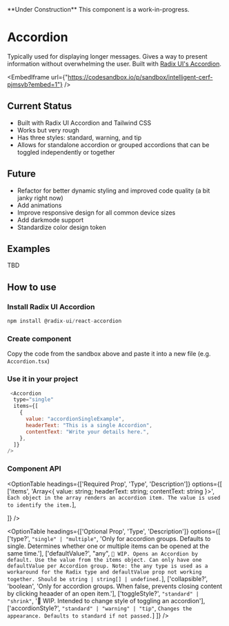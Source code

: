  
<Callout emoji="🚧">
  **Under Construction** This component is a work-in-progress.
</Callout>

# Accordion
 Typically used for displaying longer messages. Gives a way to present information without overwhelming the user. Built with [Radix UI's Accordion](https://radix-ui.com/primitives/docs/components/accordion).
<br/>

<EmbedIframe url={"https://codesandbox.io/p/sandbox/intelligent-cerf-pjmsvb?embed=1"} />

## Current Status

- Built with Radix UI Accordion and Tailwind CSS
- Works but very rough
- Has three styles: standard, warning, and tip 
- Allows for standalone accordion or grouped accordions that can be toggled independently or together

## Future

- Refactor for better dynamic styling and improved code quality (a bit janky right now)
- Add animations
- Improve responsive design for all common device sizes
- Add darkmode support
- Standardize color design token

## Examples
 
TBD

## How to use

<Steps>

### Install Radix UI Accordion
 
```js copy 
npm install @radix-ui/react-accordion
```

### Create component

Copy the code from the sandbox above and paste it into a new file (e.g. `Accordion.tsx`)

### Use it in your project

```js copy
 <Accordion
  type="single"
  items={[
    {
      value: "accordionSingleExample",
      headerText: "This is a single Accordion",
      contentText: "Write your details here.",
    },
  ]}
/>

```


</Steps>

### Component API

<OptionTable
  headings={['Required Prop', 'Type', 'Description']}
  options={[
    ['items', 'Array<{ value: string; headerText: string; contentText: string }>', `Each object in the array renders an accordion item. The value is used to identify the item.`],

  ]}
/>

<OptionTable
  headings={['Optional Prop', 'Type', 'Description']}
  options={[
     ['type?', `"single" | "multiple"`, 'Only for accordion groups. Defaults to single. Determines whether one or multiple items can be opened at the same time.'],
     ['defaultValue?', "any", `🚧 WIP. Opens an Accordion by default. Use the value from the items object. Can only have one defaultValue per Accordion group. Note: the any type is used as a workaround for the Radix type and defaultValue prop not working together. Should be string | string[] | undefined.`],
     ['collapsible?', 'boolean', 'Only for accordion groups. When false, prevents closing content by clicking heaader of an open item.'],
     ['toggleStyle?', `"standard" | "shrink"`, '🚧 WIP. Intended to change style of toggling an accordion'],
     ['accordionStyle?', `"standard" | "warning" | "tip"`, `Changes the appearance. Defaults to standard if not passed.`]
  ]}
/>

